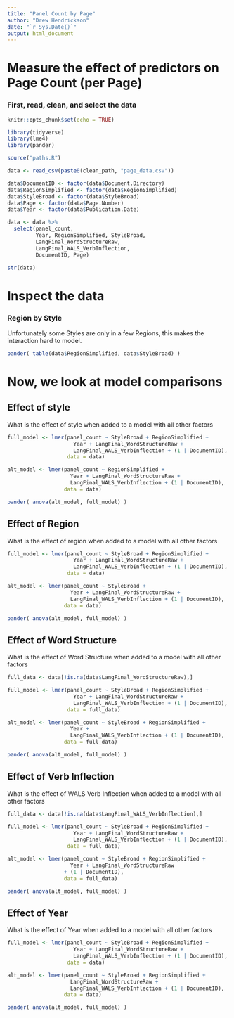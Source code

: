```yaml
---
title: "Panel Count by Page"
author: "Drew Hendrickson"
date: "`r Sys.Date()`"
output: html_document
---
```


# Measure the effect of predictors on Page Count (per Page)

### First, read, clean, and select the data

```r
knitr::opts_chunk$set(echo = TRUE)
```

```r

library(tidyverse)
library(lme4)
library(pander)

```




```r



source("paths.R")

data <- read_csv(paste0(clean_path, "page_data.csv"))

data$DocumentID <- factor(data$Document.Directory)
data$RegionSimplified <- factor(data$RegionSimplified)
data$StyleBroad <- factor(data$StyleBroad)
data$Page <- factor(data$Page.Number)
data$Year <- factor(data$Publication.Date)

```

```r

data <- data %>%
  select(panel_count, 
         Year, RegionSimplified, StyleBroad,
         LangFinal_WordStructureRaw,
         LangFinal_WALS_VerbInflection,
         DocumentID, Page)

str(data)

```

# Inspect the data


### Region by Style

Unfortunately some Styles are only in a few Regions, this makes the interaction hard to model.

```r

pander( table(data$RegionSimplified, data$StyleBroad) )

```




# Now, we look at model comparisons

## Effect of style

What is the effect of style when added to a model with all other factors

```r

full_model <- lmer(panel_count ~ StyleBroad + RegionSimplified + 
                     Year + LangFinal_WordStructureRaw + 
                     LangFinal_WALS_VerbInflection + (1 | DocumentID),
                   data = data)

alt_model <- lmer(panel_count ~ RegionSimplified + 
                    Year + LangFinal_WordStructureRaw + 
                    LangFinal_WALS_VerbInflection + (1 | DocumentID),
                  data = data)

pander( anova(alt_model, full_model) )

```


## Effect of Region

What is the effect of region when added to a model with all other factors

```r

full_model <- lmer(panel_count ~ StyleBroad + RegionSimplified + 
                     Year + LangFinal_WordStructureRaw + 
                     LangFinal_WALS_VerbInflection + (1 | DocumentID),
                   data = data)

alt_model <- lmer(panel_count ~ StyleBroad + 
                    Year + LangFinal_WordStructureRaw + 
                    LangFinal_WALS_VerbInflection + (1 | DocumentID),
                  data = data)

pander( anova(alt_model, full_model) )

```

## Effect of Word Structure

What is the effect of Word Structure when added to a model with all other factors

```r

full_data <- data[!is.na(data$LangFinal_WordStructureRaw),]

full_model <- lmer(panel_count ~ StyleBroad + RegionSimplified + 
                     Year + LangFinal_WordStructureRaw + 
                     LangFinal_WALS_VerbInflection + (1 | DocumentID),
                   data = full_data)

alt_model <- lmer(panel_count ~ StyleBroad + RegionSimplified +
                    Year + 
                    LangFinal_WALS_VerbInflection + (1 | DocumentID),
                  data = full_data)

pander( anova(alt_model, full_model) )

```


## Effect of Verb Inflection

What is the effect of WALS Verb Inflection when added to a model with all other factors

```r

full_data <- data[!is.na(data$LangFinal_WALS_VerbInflection),]

full_model <- lmer(panel_count ~ StyleBroad + RegionSimplified + 
                     Year + LangFinal_WordStructureRaw + 
                     LangFinal_WALS_VerbInflection + (1 | DocumentID),
                   data = full_data)

alt_model <- lmer(panel_count ~ StyleBroad + RegionSimplified +
                    Year + LangFinal_WordStructureRaw
                  + (1 | DocumentID),
                  data = full_data)

pander( anova(alt_model, full_model) )

```


## Effect of Year

What is the effect of Year when added to a model with all other factors

```r

full_model <- lmer(panel_count ~ StyleBroad + RegionSimplified + 
                     Year + LangFinal_WordStructureRaw + 
                     LangFinal_WALS_VerbInflection + (1 | DocumentID),
                   data = data)

alt_model <- lmer(panel_count ~ StyleBroad + RegionSimplified +
                    LangFinal_WordStructureRaw +
                    LangFinal_WALS_VerbInflection + (1 | DocumentID),
                  data = data)

pander( anova(alt_model, full_model) )

```
